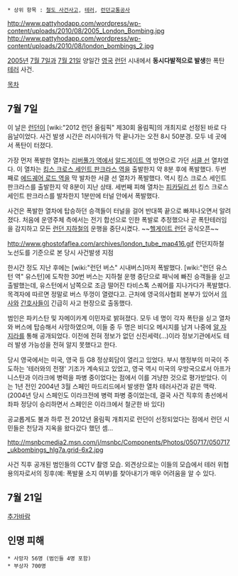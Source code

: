  * 상위 항목 : [[철도 사건사고]], [[테러]], [[런던교통공사]]

http://www.pattyhodapp.com/wordpress/wp-content/uploads/2010/08/2005_London_Bombing.jpg
http://www.pattyhodapp.com/wordpress/wp-content/uploads/2010/08/london_bombings_2.jpg

[[2005년]] [[7월 7일]]과 [[7월 21일]] 양일간 [[영국]] [[런던]] 시내에서 '''동시다발적으로 발생'''한 폭탄 [[테러]] 사건.

[[목차]]
== 7월 7일 ==
이 날은 [[런던]]이 [wiki:"2012 런던 올림픽" 제30회 올림픽]의 개최지로 선정된 바로 다음날이었다. 사건 발생 시간은 러시아워가 막 끝나가는 오전 8시 50분경. 모두 네 곳에서 폭탄이 터졌다.

가장 먼저 폭발한 열차는 [[리버풀가 역]]에서 [[알드게이트 역]] 방면으로 가던 [[서클 선]] 열차였다. 이 열차는 [[킹스 크로스 세인트 판크라스 역]]을 출발한지 약 8분 후에 폭발했다. 두번째로 [[에드궤어 로드 역]]을 막 발차한 서클 선 열차가 폭발했다. 역시 킹스 크로스 세인트 판크라스를 출발한지 약 8분이 지난 상태. 세번째 피해 열차는 [[피카딜리 선]] 킹스 크로스 세인트 판크라스를 발차한지 1분만에 터널 안에서 폭발했다.

사건은 폭발한 열차에 탑승하던 승객들이 터널을 걸어 반대쪽 끝으로 빠져나오면서 알려졌다. 처음에 운영주체 측에서는 전기 합선으로 인한 폭발로 추정했으나 곧 폭탄테러임을 감지하고 모든 [[런던 지하철]]의 운행을 중단시켰다. ~~[[헬게이트 런던]] 공식오픈~~

http://www.ghostofaflea.com/archives/london_tube_map416.gif
런던지하철 노선도를 기준으로 본 당시 사건발생 지점

한시간 정도 지난 후에는 [wiki:"런던 버스" 시내버스]마저 폭발했다. [wiki:"런던 유스턴 역" 유스턴]에 도착한 30번 버스는 지하철 운행 중단으로 패닉에 빠진 승객들을 싣고 출발했는데, 유스턴에서 남쪽으로 조금 떨어진 타비스톡 스퀘어를 지나가다가 폭발했다. 목격자에 따르면 정말로 버스 뚜껑이 열렸다고. 근처에 영국의사협회 본부가 있어서 [[의사]]와 [[간호사]]들이 긴급히 사고 현장으로 출동했다.

범인은 파키스탄 및 자메이카계 이민자로 밝혀졌다. 모두 네 명이 각자 폭탄을 싣고 열차와 버스에 탑승해서 사망하였으며, 이들 중 두 명은 비디오 메시지를 남겨 나중에 [[알 자지라]]를 통해 공개되었다. 이전에 전혀 정보가 없던 신진세력(...)이라 정보기관에서도 테러 발생 가능성을 전혀 알지 못했다고 한다.

당시 영국에서는 미국, 영국 등 G8 정상회담이 열리고 있었다. 부시 행정부의 미국이 주도하는 '테러와의 전쟁' 기조가 계속되고 있었고, 영국 역시 미국의 우방국으로서 아프가니스탄과 이라크에 병력을 파병 중이었다는 점에서 이를 겨냥한 것으로 평가받았다. 이는 1년 전인 2004년 3월 스페인 마드리드에서 발생한 열차 테러사건과 같은 맥락.(2004년 당시 스페인도 이라크전에 병력 파병 중이었는데, 결국 사건 직후의 총선에서 좌파 정당이 승리하면서 스페인은 이라크에서 철군한 바 있다)

공교롭게도 불과 하루 전 2012년 올림픽 개최지로 런던이 선정되었다는 점에서 런던 시민들은 천당과 지옥을 왔다갔다 했던 셈...

http://msnbcmedia2.msn.com/j/msnbc/Components/Photos/050717/050717_ukbombings_hlg7a.grid-6x2.jpg

사건 직후 공개된 범인들의 CCTV 촬영 모습. 외견상으로는 이들의 모습에서 테러 위협 용의자로서의 징후(예: 폭발물 소지 여부)를 찾아내기가 매우 어려움을 알 수 있다.

== 7월 21일 ==

[[추가바람]]

== 인명 피해 ==

 * 사망자 56명 (범인들 4명 포함)
 * 부상자 700명
